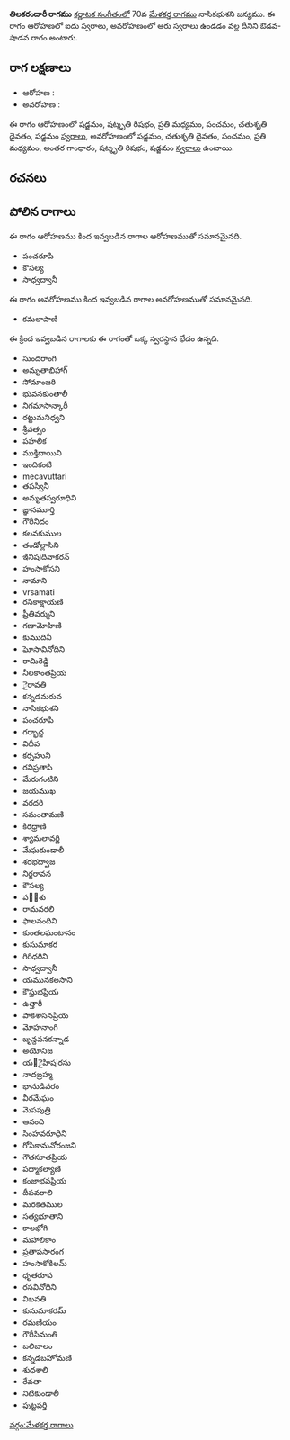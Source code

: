 {{Infobox ragam
	| name          	= తిలకరందారీ
	| synonym	    	= 
	| mela          	= 
	| chakra        	= 
	| janaka        	= 
	| type          	= ఔడవ-శాడవ
	| arohanam      	= {{svaraC|S|R3|M2|P|D2|S'}} 
	| avarohanam    	= {{svaraC|S'|D2|P|M2|G3|R3|S}}
	| jeeva         	=
	| chhaya        	=
	| nyasa         	=
	| vishesha      	= 
	| equivalent  		= 
}}
{{కర్ణాటక సంగీత రాగాలు}}
'''తిలకరందారీ రాగము''' [[కర్ణాటక సంగీతం]]లో 70వ [[మేళకర్త రాగము]] నాసికభుశని జన్యము.  ఈ రాగం ఆరోహణలో ఐదు స్వరాలు, అవరోహణంలో ఆరు స్వరాలు ఉండడం వల్ల దీనిని ఔడవ-షాడవ రాగం అంటారు.


==రాగ లక్షణాలు==


* ఆరోహణ : {{svaraC|S|R3|M2|P|D2|S'}} 
* అవరోహణ : {{svaraC|S'|D2|P|M2|G3|R3|S}}

ఈ రాగం ఆరోహణంలో షడ్జమం, షట్శృతి రిషభం, ప్రతి మధ్యమం, పంచమం, చతుశృతి దైవతం, షడ్జమం [[స్వరాలు]], అవరోహణంలో షడ్జమం, చతుశృతి దైవతం, పంచమం, ప్రతి మధ్యమం, అంతర గాంధారం, షట్శృతి రిషభం, షడ్జమం [[స్వరాలు]] ఉంటాయి.

==రచనలు==



==పోలిన రాగాలు==
ఈ రాగం ఆరోహణము కింద ఇవ్వబడిన రాగాల ఆరోహణముతో సమానమైనది.
* పంచరూపి
* కౌసల్య
* సాధ్వద్వానీ

ఈ రాగం అవరోహణము కింద ఇవ్వబడిన రాగాల అవరోహణముతో సమానమైనది.
* కమలాపాణి

ఈ క్రింద ఇవ్వబడిన రాగాలకు ఈ రాగంతో ఒక్క స్వరస్థాన భేదం ఉన్నది.
* సుందరాంగి
* అమృతాభిహాగ్
* సోమాంజరి
* భువనకుంతాలీ
* నిగమాసాన్కారీ
* రట్టుమనిధ్వని
* శ్రీవత్సం
* పహలిక
* ముక్తిదాయిని
* ఇందికంటి
* mecavuttari
* తపస్వినీ
* అమృతస్వరూధిని
* జ్ఞానమూర్తి
* గౌరీనిదం
* కలవకుముల
* తండోల్లాసిని
* ఇినిషiదివాకరన్
* హంసాకోసని
* నామాని
* vrsamati
* రసికాక్షాయణి
* ప్రీతివర్ముని
* గణామోహిణి
* కుముదినీ
* ఘోసావినోదిని
* రామిరెడ్డి
* నీలకాంతప్రియ
* ైరావతి
* కన్నడమరువ
* నాసికభుశని
* పంచరూపి
* గర్భాద్జ
* విదీవ
* కర్నహుని
* రవిప్రతాపి
* మేరుగంటిని
* జయముఖ
* వరదరి
* సమంతామణి
* కిరధ్రాణి
* శ్యామలావర్ణి
* మేఘకుండాలీ
* శరభద్వాజ
* నిర్జరావన
* కౌసల్య
* పల఼శు
* రామవరలి
* ఫాలనందిని
* కుంతలఘంటానం
* కుసుమాకర
* గిరిధరిని
* సాధ్వద్వానీ
* యమునకలసాని
* కౌస్తుభప్రియ
* ఉత్తారీ
* పాకశాసనప్రియ
* మోహనాంగి
* బృన్దవనకన్నాడ
* అయోనిజ
* య౅ైహిషiరసు
* నాదబ్రహ్మ
* భానుడివరం
* వీరమేఘం
* మెపపుత్రి
* ఆనంది
* సింహవరూధిని
* గోపికామనోరంజని
* గౌతసూతప్రియ
* పద్మాకల్యాణి
* కంజాభవప్రియ
* దీపవరాలి
* మరకతముల
* సత్యభూతాని
* కాలభోగి
* మహాలికాం
* ప్రతాపసారంగ
* హంసాకోకిలమ్
* ధృతరూప
* రసవినోదిని
* విఖవతి
* కుసుమాకరమ్
* రమణీయం
* గౌరీసిమంతి
* బలిబాలం
* కన్నడబహోమణి
* శుధశాలి
* రేవతా
* నిటికుండాలీ
* పుట్టపర్తి



[[వర్గం:మేళకర్త రాగాలు]]
